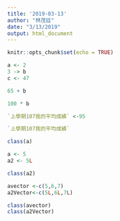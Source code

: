 ```yaml
---
title: '2019-03-13'
author: "林茂廷"
date: "3/13/2019"
output: html_document
---
```


```r
knitr::opts_chunk$set(echo = TRUE)
```

```r
a <- 2
3 -> b
c <- 47
```


```r
65 + b
```
```r
100 * b
```

```r
`上學期107我的平均成績` <-95
```
```r
`上學期107我的平均成績`
```

```r
class(a)
```
```r
a <- 5
a2 <- 5L
```
```r
class(a2)
```
```r
avector <-c(5,6,7)
a2Vector<-c(5L,6L,7L)
```
```r
class(avector)
class(a2Vector)
```



